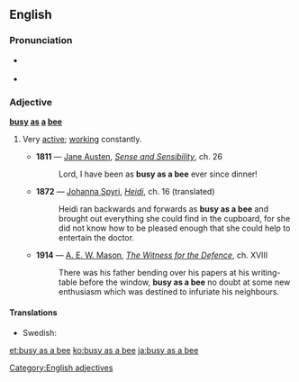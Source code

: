 ==English==

===Pronunciation===
* {{a|US}} {{IPA|/ˈbɪziæzəˈbiː/}}
* {{rhymes|iː}}

===Adjective===
'''[[busy]] [[as]] [[a]] [[bee]]'''

# {{context|simile|lang=en}} Very [[active]]; [[work]]ing constantly.
#* '''1811''' — [[w:Jane Austen|Jane Austen]], ''[[s:Sense and Sensibility|Sense and Sensibility]]'', ch. 26
#*: Lord, I have been as '''busy as a bee''' ever since dinner!
#* '''1872''' — [[w:Johanna Spyri|Johanna Spyri]], ''[[s:Heidi|Heidi]]'', ch. 16 (translated)
#*: Heidi ran backwards and forwards as '''busy as a bee''' and brought out everything she could find in the cupboard, for she did not know how to be pleased enough that she could help to entertain the doctor.
#* '''1914''' — [[w:A. E. W. Mason|A. E. W. Mason]], ''[[s:The Witness for the Defence|The Witness for the Defence]]'', ch. XVIII
#*: There was his father bending over his papers at his writing-table before the window, '''busy as a bee''' no doubt at some new enthusiasm which was destined to infuriate his neighbours.

====Translations====
{{trans-top|working constantly}}
* Swedish: {{t-|sv|flitig som en myra}}
{{trans-mid}}
{{trans-bottom}}

[[Category:English adjectives]]

[[et:busy as a bee]]
[[ko:busy as a bee]]
[[ja:busy as a bee]]